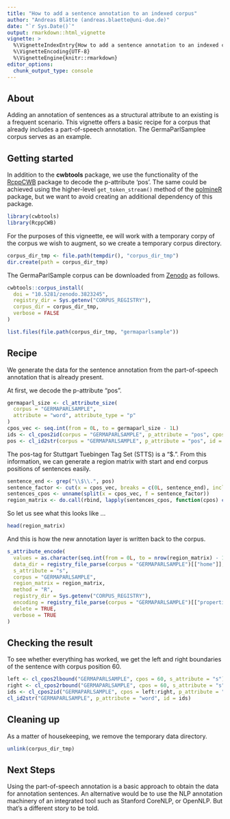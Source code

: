 ```yaml
---
title: "How to add a sentence annotation to an indexed corpus"
author: "Andreas Blätte (andreas.blaette@uni-due.de)"
date: "`r Sys.Date()`"
output: rmarkdown::html_vignette
vignette: >
  %\VignetteIndexEntry{How to add a sentence annotation to an indexed corpus}
  %\VignetteEncoding{UTF-8}
  %\VignetteEngine{knitr::rmarkdown}
editor_options: 
  chunk_output_type: console
---
```


## About

Adding an annotation of sentences as a structural attribute to an existing is a frequent scenario. This vignette offers a basic recipe for a corpus that already includes a part-of-speech annotation. The GermaParlSamplee corpus serves as an example.


## Getting started

In addition to the **cwbtools** package, we use the functionality of the [RcppCWB](https://CRAN.R-project.org/package=RcppCWB) package to decode the p-attribute 'pos'. The same could be achieved using the higher-level `get_token_stream()` method of the [polmineR](https://CRAN.R-project.org/package=polmineR) package, but we want to avoid creating an additional dependency of this package.

```r
library(cwbtools)
library(RcppCWB)
```

For the purposes of this vigneette, ee will work with a temporary corpy of the corpus we wish to augment, so we create a temporary corpus directory.

```r
corpus_dir_tmp <- file.path(tempdir(), "corpus_dir_tmp")
dir.create(path = corpus_dir_tmp)
```

The GermaParlSample corpus can be downloaded from [Zenodo](https://doi.org/10.5281/zenodo.3823245) as follows.

```r
cwbtools::corpus_install(
  doi = "10.5281/zenodo.3823245",
  registry_dir = Sys.getenv("CORPUS_REGISTRY"),
  corpus_dir = corpus_dir_tmp,
  verbose = FALSE
)
```

```r
list.files(file.path(corpus_dir_tmp, "germaparlsample"))
```


## Recipe

We generate the data for the sentence annotation from the part-of-speech annotation that is already present.

At first, we decode the p-attribute "pos".

```r
germaparl_size <- cl_attribute_size(
  corpus = "GERMAPARLSAMPLE",
  attribute = "word", attribute_type = "p"
)
cpos_vec <- seq.int(from = 0L, to = germaparl_size - 1L)
ids <- cl_cpos2id(corpus = "GERMAPARLSAMPLE", p_attribute = "pos", cpos = cpos_vec)
pos <- cl_id2str(corpus = "GERMAPARLSAMPLE", p_attribute = "pos", id = ids)
```

The pos-tag for Stuttgart Tuebingen Tag Set (STTS) is a "$.". From this information, we can generate a region matrix with start and end corpus positions of sentences easily.

```r
sentence_end <- grep("\\$\\.", pos)
sentence_factor <- cut(x = cpos_vec, breaks = c(0L, sentence_end), include.lowest = TRUE, right = FALSE)
sentences_cpos <- unname(split(x = cpos_vec, f = sentence_factor))
region_matrix <- do.call(rbind, lapply(sentences_cpos, function(cpos) c(cpos[1L], cpos[length(cpos)])))
```

So let us see what this looks like ...

```r
head(region_matrix)
```

And this is how the new annotation layer is written back to the corpus.

```r
s_attribute_encode(
  values = as.character(seq.int(from = 0L, to = nrow(region_matrix) - 1L)),
  data_dir = registry_file_parse(corpus = "GERMAPARLSAMPLE")[["home"]],
  s_attribute = "s",
  corpus = "GERMAPARLSAMPLE",
  region_matrix = region_matrix,
  method = "R",
  registry_dir = Sys.getenv("CORPUS_REGISTRY"),
  encoding = registry_file_parse(corpus = "GERMAPARLSAMPLE")[["properties"]][["charset"]],
  delete = TRUE,
  verbose = TRUE
)
```


## Checking the result

To see whether everything has worked, we get the left and right boundaries of the sentence with corpus position 60. 

```r
left <- cl_cpos2lbound("GERMAPARLSAMPLE", cpos = 60, s_attribute = "s")
right <- cl_cpos2rbound("GERMAPARLSAMPLE", cpos = 60, s_attribute = "s")
ids <- cl_cpos2id("GERMAPARLSAMPLE", cpos = left:right, p_attribute = "word")
cl_id2str("GERMAPARLSAMPLE", p_attribute = "word", id = ids)
```


## Cleaning up

As a matter of housekeeping, we remove the temporary data directory.

```r
unlink(corpus_dir_tmp)
```

## Next Steps

Using the part-of-speech annotation is a basic approach to obtain the data for annotation sentences. An alternative would be to use the NLP annotation machinery of an integrated tool such as Stanford CoreNLP, or OpenNLP. But that's a different story to be told.


